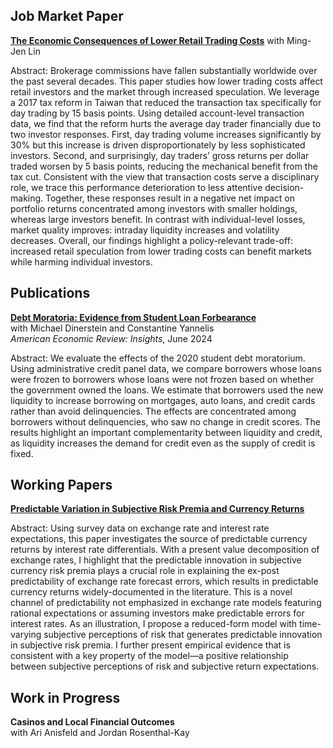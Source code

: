 

## Job Market Paper

**[The Economic Consequences of Lower Retail Trading Costs](papers/JMP_draft.pdf){.paper-title}** 
with Ming-Jen Lin  

::: {.abstract}
Abstract: Brokerage commissions have fallen substantially worldwide over the past several decades. This paper studies how lower trading costs affect retail investors and the market through increased speculation. We leverage a 2017 tax reform in Taiwan that reduced the transaction tax specifically for day trading by 15 basis points. Using detailed account-level transaction data, we find that the reform hurts the average day trader financially due to two investor responses. First, day trading volume increases significantly by 30\% but this increase is driven disproportionately by less sophisticated investors. Second, and surprisingly, day traders' gross returns per dollar traded worsen by 5 basis points, reducing the mechanical benefit from the tax cut. Consistent with the view that transaction costs serve a disciplinary role, we trace this performance deterioration to less attentive decision-making. Together, these responses result in a negative net impact on portfolio returns concentrated among investors with smaller holdings, whereas large investors benefit. In contrast with individual-level losses, market quality improves: intraday liquidity increases and volatility decreases.  Overall, our findings highlight a policy-relevant trade-off: increased retail speculation from lower trading costs can benefit markets while harming individual investors.
:::




## Publications

**[Debt Moratoria: Evidence from Student Loan Forbearance](https://www.aeaweb.org/articles?id=10.1257/aeri.20230032){.paper-title}**  
with Michael Dinerstein and Constantine Yannelis  
*American Economic Review: Insights*, June 2024

::: {.abstract}
Abstract: We evaluate the effects of the 2020 student debt moratorium. Using administrative credit panel data, we compare borrowers whose loans were frozen to borrowers whose loans were not frozen based on whether the government owned the loans. We estimate that borrowers used the new liquidity to increase borrowing on mortgages, auto loans, and credit cards rather than avoid delinquencies. The effects are concentrated among borrowers without delinquencies, who saw no change in credit scores. The results highlight an important complementarity between liquidity and credit, as liquidity increases the demand for credit even as the supply of credit is fixed.
:::


## Working Papers

**[Predictable Variation in Subjective Risk Premia and Currency Returns](papers/fx_belief.pdf){.paper-title}**

::: {.abstract}
Abstract: Using survey data on exchange rate and interest rate expectations, this paper investigates the source of predictable currency returns by interest rate differentials. With a present value decomposition of exchange rates, I highlight that the predictable innovation in subjective currency risk premia plays a crucial role in explaining the ex-post predictability of exchange rate forecast errors, which results in predictable currency returns widely-documented in the literature. This is a novel channel of predictability not emphasized in exchange rate models featuring rational expectations or assuming investors make predictable errors for interest rates. As an illustration, I propose a reduced-form model with time-varying subjective perceptions of risk that generates predictable innovation in subjective risk premia. I further present empirical evidence that is consistent with a key property of the model---a positive relationship between subjective perceptions of risk and subjective return expectations.
:::


## Work in Progress

**Casinos and Local Financial Outcomes**  
with Ari Anisfeld and Jordan Rosenthal-Kay